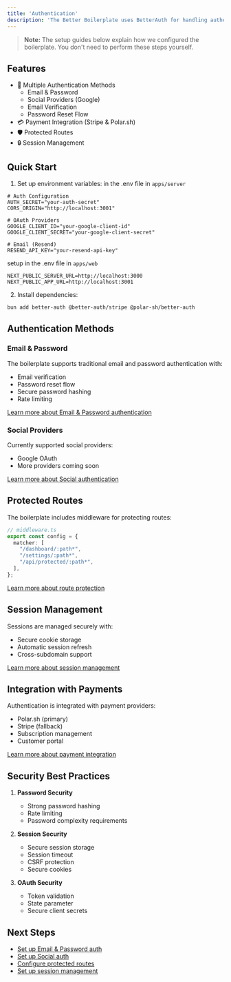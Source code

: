 ```yaml
---
title: 'Authentication'
description: 'The Better Boilerplate uses BetterAuth for handling authentication, providing a robust and secure authentication system with multiple sign-in methods and seamless integration with payment providers.'
---
```



  > **Note:** The setup guides below explain how we configured the boilerplate. You don't need to perform these steps yourself.

## Features

- 🔐 Multiple Authentication Methods
  - Email & Password
  - Social Providers (Google)
  - Email Verification
  - Password Reset Flow
- 💳 Payment Integration (Stripe & Polar.sh)
- 🛡️ Protected Routes
- 🔒 Session Management

## Quick Start

1. Set up environment variables: in the .env file in `apps/server`

```env
# Auth Configuration
AUTH_SECRET="your-auth-secret"
CORS_ORIGIN="http://localhost:3001"

# OAuth Providers
GOOGLE_CLIENT_ID="your-google-client-id"
GOOGLE_CLIENT_SECRET="your-google-client-secret"

# Email (Resend)
RESEND_API_KEY="your-resend-api-key"
```

setup in the .env file in `apps/web`

```env
NEXT_PUBLIC_SERVER_URL=http://localhost:3000
NEXT_PUBLIC_APP_URL=http://localhost:3001
```





2. Install dependencies:

```bash
bun add better-auth @better-auth/stripe @polar-sh/better-auth
```

## Authentication Methods

### Email & Password

The boilerplate supports traditional email and password authentication with:

- Email verification
- Password reset flow
- Secure password hashing
- Rate limiting

[Learn more about Email & Password authentication](/auth/email-password)


### Social Providers

Currently supported social providers:

- Google OAuth
- More providers coming soon

[Learn more about Social authentication](/auth/social)

## Protected Routes

The boilerplate includes middleware for protecting routes:

```typescript
// middleware.ts
export const config = {
  matcher: [
    "/dashboard/:path*",
    "/settings/:path*",
    "/api/protected/:path*",
  ],
};
```

[Learn more about route protection](/auth/protected-routes)

## Session Management

Sessions are managed securely with:

- Secure cookie storage
- Automatic session refresh
- Cross-subdomain support

[Learn more about session management](/auth/sessions)

## Integration with Payments

Authentication is integrated with payment providers:

- Polar.sh (primary)
- Stripe (fallback)
- Subscription management
- Customer portal

[Learn more about payment integration](/payments/overview)

## Security Best Practices

1. **Password Security**
   - Strong password hashing
   - Rate limiting
   - Password complexity requirements

2. **Session Security**
   - Secure session storage
   - Session timeout
   - CSRF protection
   - Secure cookies

3. **OAuth Security**
   - Token validation
   - State parameter
   - Secure client secrets

## Next Steps

- [Set up Email & Password auth](./auth/email-pass)
- [Set up Social auth](./auth/socials)
- [Configure protected routes](./auth/protected-routes)
- [Set up session management](./auth/sessions) 